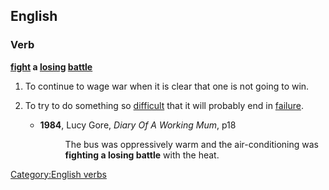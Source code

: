 ==English==

===Verb===
'''[[fight]] a [[losing]] [[battle]]'''
[[Category:English verbs]]

# To continue to wage war when it is clear that one is not going to win.
# {{lb|en|idiomatic}}To try to do something so [[difficult]] that it will probably end in [[failure]].
#* '''1984''', Lucy Gore, ''Diary Of A Working Mum'', p18
#*: The bus was oppressively warm and the air-conditioning was '''fighting a losing battle''' with the heat.